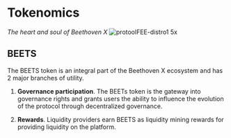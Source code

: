# Tokenomics
_The heart and soul of Beethoven X_
![protoolFEE-distro1 5x](https://user-images.githubusercontent.com/109503546/207841258-86fb0c52-57e2-4d1c-90e7-2c8ccf1662b5.png)

## BEETS
The BEETS token is an integral part of the Beethoven X ecosystem and has 2 major branches of utility.

1. **Governance participation**. The BEETs token is the gateway into governance rights and grants users the ability to influence the evolution of the protocol through decentralized governance.
 
2. **Rewards**. Liquidity providers earn BEETS as liquidity mining rewards for providing liquidity on the platform. 

